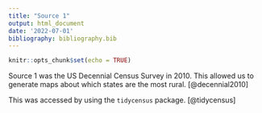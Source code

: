 ```yaml
---
title: "Source 1"
output: html_document
date: '2022-07-01'
bibliography: bibliography.bib
---
```


```r
knitr::opts_chunk$set(echo = TRUE)
```


Source 1 was the US Decennial Census Survey in 2010. This allowed us to generate maps about which states are the most rural. [@decennial2010]

This was accessed by using the `tidycensus` package. [@tidycensus]